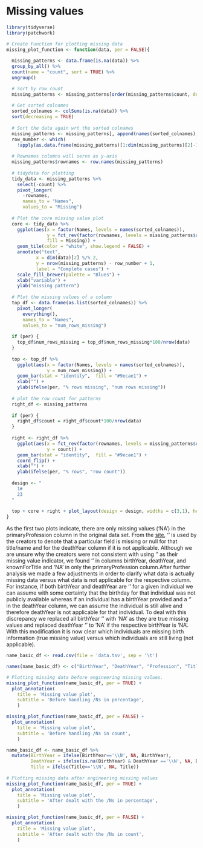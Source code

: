 # Missing values

```r
library(tidyverse)
library(patchwork)
```


```r

# Create Function for plotting missing data
missing_plot_function <- function(data, per = FALSE){
  
  missing_patterns <- data.frame(is.na(data)) %>%
  group_by_all() %>%
  count(name = "count", sort = TRUE) %>%
  ungroup()

  # Sort by row count
  missing_patterns <- missing_patterns[order(missing_patterns$count, decreasing = TRUE), ]
  
  # Get sorted colnames
  sorted_colnames <- colSums(is.na(data)) %>% 
  sort(decreasing = TRUE)
  
  # Sort the data again wrt the sorted colnames
  missing_patterns <- missing_patterns[, append(names(sorted_colnames), "count")]
  row_number <- which(
    !apply(as.data.frame(missing_patterns)[1:dim(missing_patterns)[2]-1], 1, any))
  
  # Rownames columns will serve as y-axis
  missing_patterns$rownames <- row.names(missing_patterns)
  
  # tidydata for plotting
  tidy_data <- missing_patterns %>%
    select(-count) %>% 
    pivot_longer(
      -rownames,
      names_to = "Names",
      values_to = "Missing") 
  
  # Plot the core missing value plot
  core <- tidy_data %>% 
    ggplot(aes(x = factor(Names, levels = names(sorted_colnames)),
               y = fct_rev(factor(rownames, levels = missing_patterns$rownames)),
               fill = Missing)) +
    geom_tile(color = "white", show.legend = FALSE) +
    annotate("text",
           x = dim(data)[2] %/% 2,
           y = nrow(missing_patterns) - row_number + 1,
           label = "Complete cases") +
    scale_fill_brewer(palette = "Blues") +
    xlab("variable") +
    ylab("missing pattern")
  
  # Plot the missing values of a column
  top_df <- data.frame(as.list(sorted_colnames)) %>% 
    pivot_longer(
      everything(),
      names_to = "Names",
      values_to = "num_rows_missing")
  
  if (per) {
    top_df$num_rows_missing = top_df$num_rows_missing*100/nrow(data)
  }
    
  top <- top_df %>% 
    ggplot(aes(x = factor(Names, levels = names(sorted_colnames)),
               y = num_rows_missing)) +
    geom_bar(stat = "identity",  fill = "#9ecae1") +
    xlab("") +
    ylab(ifelse(per, "% rows missing", "num rows missing"))
  
  # plot the row count for patterns
  right_df <- missing_patterns
  
  if (per) {
    right_df$count = right_df$count*100/nrow(data)
  }
    
  right <- right_df %>% 
    ggplot(aes(x = fct_rev(factor(rownames, levels = missing_patterns$rownames)),
               y = count)) +
    geom_bar(stat = "identity",  fill = "#9ecae1") +
    coord_flip() +
    xlab("") +
    ylab(ifelse(per, "% rows", "row count"))
  
  design <- "
    1#
    23
  "
  
  top + core + right + plot_layout(design = design, widths = c(3,1), heights = c(1,3))
}
```


As the first two plots indicate, there are only missing values ('NA') in the primaryProfession column in the original data set. From the [site](https://www.imdb.com/interfaces/), ‘\N’ is used by the creators to denote that a particular field is missing or null for that title/name and for the deathYear column if it is not applicable. Although we are unsure why the creators were not consistent with using '\N' as their missing value indicator, we found '\N' in columns birthYear, deathYear, and knownForTitle and 'NA' in only the primaryProfession column.After further analysis we made a few adjustments in order to clarify what data is actually missing data versus what data is not applicable for the respective column. For instance, if both birthYear and deathYear are '\N' for a given individual we can assume with some certainty that the birthday for that individual was not publicly available whereas if an individual has a birthYear provided and a '\N' in the deathYear column, we can assume the individual is still alive and therefore deathYear is not applicable for that individual. To deal with this discrepancy we replaced all birthYear '\N' with 'NA' as they are true missing values and replaced deathYear '\N' to 'NA' if the respective birthYear is 'NA'. With this modification it is now clear which individuals are missing birth information (true missing value) versus which individuals are still living (not applicable).

```r

name_basic_df <- read.csv(file = 'data.tsv', sep = '\t')

names(name_basic_df) <- c("BirthYear", "DeathYear", "Profession", "Title", "nconst", "PName")

# Plotting missing data before engineering missing values.
missing_plot_function(name_basic_df, per = TRUE) + 
  plot_annotation(
    title = 'Missing value plot',
    subtitle = 'Before handling /Ns in percentage',
    )

missing_plot_function(name_basic_df, per = FALSE) + 
  plot_annotation(
    title = 'Missing value plot',
    subtitle = 'Before handling /Ns in count',
    )

name_basic_df <- name_basic_df %>%
  mutate(BirthYear = ifelse(BirthYear=='\\N', NA, BirthYear),
         DeathYear = ifelse(is.na(BirthYear) & DeathYear =='\\N', NA, DeathYear),
         Title = ifelse(Title=='\\N', NA, Title))
  
# Plotting missing data after engineering missing values
missing_plot_function(name_basic_df, per = TRUE) + 
  plot_annotation(
    title = 'Missing value plot',
    subtitle = 'After dealt with the /Ns in percentage',
    )

missing_plot_function(name_basic_df, per = FALSE) + 
  plot_annotation(
    title = 'Missing value plot',
    subtitle = 'After dealt with the /Ns in count',
    )

```

